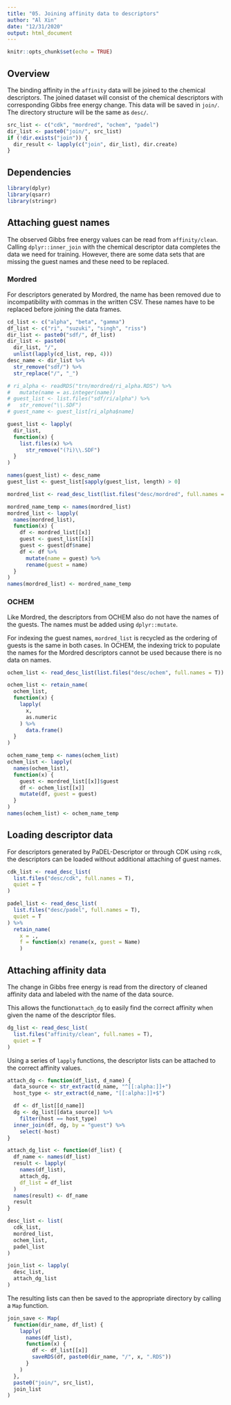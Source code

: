 ```yaml
---
title: "05. Joining affinity data to descriptors"
author: "Al Xin"
date: "12/31/2020"
output: html_document
---
```


```r
knitr::opts_chunk$set(echo = TRUE)
```

## Overview

The binding affinity in the `affinity` data will be joined to the chemical descriptors. The joined dataset will consist of the chemical descriptors with corresponding Gibbs free energy change. This data will be saved in `join/`. The directory structure will be the same as `desc/`.

```r
src_list <- c("cdk", "mordred", "ochem", "padel")
dir_list <- paste0("join/", src_list)
if (!dir.exists("join")) {
  dir_result <- lapply(c("join", dir_list), dir.create)
}
```

## Dependencies

```r
library(dplyr)
library(qsarr)
library(stringr)
```


## Attaching guest names

The observed Gibbs free energy values can be read from `affinity/clean`. Calling `dplyr::inner_join` with the chemical descriptor data completes the data we need for training. However, there are some data sets that are missing the guest names and these need to be replaced.

### Mordred

For descriptors generated by Mordred, the name has been removed due to incompatibility with commas in the written CSV. These names have to be replaced before joining the data frames.

```r
cd_list <- c("alpha", "beta", "gamma")
df_list <- c("ri", "suzuki", "singh", "riss")
dir_list <- paste0("sdf/", df_list)
dir_list <- paste0(
  dir_list, "/", 
  unlist(lapply(cd_list, rep, 4)))
desc_name <- dir_list %>% 
  str_remove("sdf/") %>%
  str_replace("/", "_")

# ri_alpha <- readRDS("trn/mordred/ri_alpha.RDS") %>%
#   mutate(name = as.integer(name))
# guest_list <- list.files("sdf/ri/alpha") %>%
#   str_remove("\\.SDF")
# guest_name <- guest_list[ri_alpha$name]

guest_list <- lapply(
  dir_list, 
  function(x) {
    list.files(x) %>%
      str_remove("(?i)\\.SDF")
  }
)

names(guest_list) <- desc_name
guest_list <- guest_list[sapply(guest_list, length) > 0]

mordred_list <- read_desc_list(list.files("desc/mordred", full.names = T))

mordred_name_temp <- names(mordred_list)
mordred_list <- lapply(
  names(mordred_list), 
  function(x) {
    df <- mordred_list[[x]]
    guest <- guest_list[[x]]
    guest <- guest[df$name]
    df <- df %>% 
      mutate(name = guest) %>%
      rename(guest = name)
  }
)
names(mordred_list) <- mordred_name_temp
```

### OCHEM

Like Mordred, the descriptors from OCHEM also do not have the names of the guests. The names must be added using `dplyr::mutate`.

For indexing the guest names, `mordred_list` is recycled as the ordering of guests is the same in both cases. In OCHEM, the indexing trick to populate the names for the Mordred descriptors cannot be used because there is no data on names.

```r
ochem_list <- read_desc_list(list.files("desc/ochem", full.names = T)) 

ochem_list <- retain_name(
  ochem_list, 
  function(x) {
    lapply(
      x, 
      as.numeric
    ) %>%
      data.frame()
  }
)

ochem_name_temp <- names(ochem_list)
ochem_list <- lapply(
  names(ochem_list), 
  function(x) {
    guest <- mordred_list[[x]]$guest
    df <- ochem_list[[x]]
    mutate(df, guest = guest)
  }
)
names(ochem_list) <- ochem_name_temp
```

## Loading descriptor data

For descriptors generated by PaDEL-Descriptor or through CDK using `rcdk`, the descriptors can be loaded without additional attaching of guest names. 

```r
cdk_list <- read_desc_list(
  list.files("desc/cdk", full.names = T), 
  quiet = T
)

padel_list <- read_desc_list(
  list.files("desc/padel", full.names = T), 
  quiet = T
) %>%
  retain_name(
    x = ., 
    f = function(x) rename(x, guest = Name)
    )
```

## Attaching affinity data

The change in Gibbs free energy is read from the directory of cleaned affinity data and labeled with the name of the data source. 

This allows the function`attach_dg` to easily find the correct affinity when given the name of the descriptor files.

```r
dg_list <- read_desc_list(
  list.files("affinity/clean", full.names = T), 
  quiet = T
)
```

Using a series of `lapply` functions, the descriptor lists can be attached to the correct affinity values. 

```r
attach_dg <- function(df_list, d_name) {
  data_source <- str_extract(d_name, "^[[:alpha:]]+") 
  host_type <- str_extract(d_name, "[[:alpha:]]+$")

  df <- df_list[[d_name]]
  dg <- dg_list[[data_source]] %>%
    filter(host == host_type)
  inner_join(df, dg, by = "guest") %>%
    select(-host)
}

attach_dg_list <- function(df_list) {
  df_name <- names(df_list)
  result <- lapply(
    names(df_list), 
    attach_dg, 
    df_list = df_list
  )
  names(result) <- df_name
  result
}

desc_list <- list(
  cdk_list, 
  mordred_list, 
  ochem_list, 
  padel_list
)

join_list <- lapply(
  desc_list, 
  attach_dg_list
)
```

The resulting lists can then be saved to the appropriate directory by calling a `Map` function. 

```r
join_save <- Map(
  function(dir_name, df_list) {
    lapply(
      names(df_list), 
      function(x) {
        df <- df_list[[x]]
        saveRDS(df, paste0(dir_name, "/", x, ".RDS"))
      }
    )
  }, 
  paste0("join/", src_list), 
  join_list
)
```

